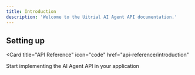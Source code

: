 ```yaml
---
title: Introduction
description: 'Welcome to the Uitrial AI Agent API documentation.'
---
```


## Setting up

<Card
  title="API Reference"
  icon="code"
  href="api-reference/introduction"
>
  Start implementing the AI Agent API in your application
</Card>
